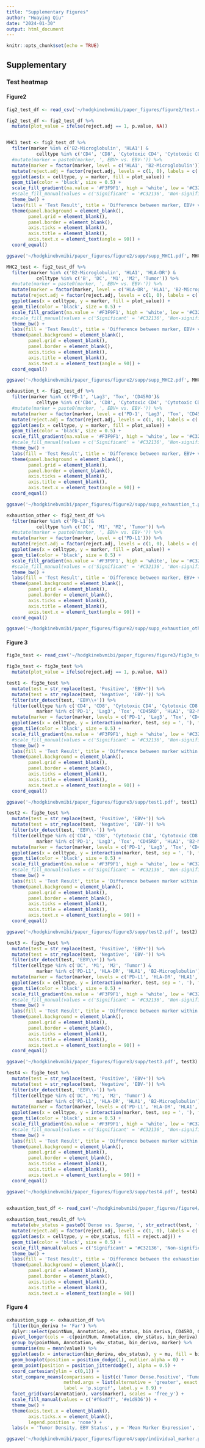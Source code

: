 ```yaml
---
title: "Supplementary Figures"
author: "Huaying Qiu"
date: "2024-01-30"
output: html_document
---
```


```r
knitr::opts_chunk$set(echo = TRUE)
```

## Supplementary

### Test heatmap

#### Figure2

```r

fig2_test_df <- read_csv('~/hodgkinebvmibi/paper_figures/figure2/test.csv')

fig2_test_df <- fig2_test_df %>% 
  mutate(plot_value = ifelse(reject.adj == 1, p.value, NA))


MHC1_test <- fig2_test_df %>% 
  filter(marker %in% c('B2-Microglobulin', 'HLA1') & 
           celltype %in% c('CD4', 'CD8', 'Cytotoxic CD4', 'Cytotoxic CD8', 'Endothelial', 'Neutrophil', 'NK', 'Treg')) %>% 
  #mutate(marker = paste0(marker, ', EBV+ vs. EBV-')) %>%
  mutate(marker = factor(marker, level = c('HLA1', 'B2-Microglobulin'))) %>% 
  mutate(reject.adj = factor(reject.adj, levels = c(1, 0), labels = c('Significant', 'Non-significant'))) %>%
  ggplot(aes(x = celltype, y = marker, fill = plot_value)) + 
  geom_tile(color = 'black', size = 0.5) +
  scale_fill_gradient(na.value = '#F3F9F1', high = 'white', low = '#C32136', limits = c(0, 0.05), breaks = c(0, 0.01, 0.02, 0.03, 0.04, 0.05)) + 
  #scale_fill_manual(values = c('Significant' = '#C32136', 'Non-significant' = '#F3F9F1'))+
  theme_bw() + 
  labs(fill = 'Test Result', title = 'Difference between marker, EBV+ vs. EBV-') + 
  theme(panel.background = element_blank(),
        panel.grid = element_blank(),
        panel.border = element_blank(),
        axis.ticks = element_blank(),
        axis.title = element_blank(),
        axis.text.x = element_text(angle = 90)) + 
  coord_equal()

ggsave('~/hodgkinebvmibi/paper_figures/figure2/supp/supp_MHC1.pdf', MHC1_test)

MHC2_test <- fig2_test_df %>% 
  filter(marker %in% c('B2-Microglobulin', 'HLA1', 'HLA-DR') & 
           celltype %in% c('B', 'DC', 'M1', 'M2', 'Tumor')) %>% 
  #mutate(marker = paste0(marker, ', EBV+ vs. EBV-')) %>%
  mutate(marker = factor(marker, level = c('HLA-DR', 'HLA1', 'B2-Microglobulin'))) %>% 
  mutate(reject.adj = factor(reject.adj, levels = c(1, 0), labels = c('Significant', 'Non-significant'))) %>%
  ggplot(aes(x = celltype, y = marker, fill = plot_value)) + 
  geom_tile(color = 'black', size = 0.5) +
  scale_fill_gradient(na.value = '#F3F9F1', high = 'white', low = '#C32136', limits = c(0, 0.05), breaks = c(0, 0.01, 0.02, 0.03, 0.04, 0.05)) + 
  #scale_fill_manual(values = c('Significant' = '#C32136', 'Non-significant' = '#F3F9F1'))+
  theme_bw() + 
  labs(fill = 'Test Result', title = 'Difference between marker, EBV+ vs. EBV-') + 
  theme(panel.background = element_blank(),
        panel.grid = element_blank(),
        panel.border = element_blank(),
        axis.ticks = element_blank(),
        axis.title = element_blank(),
        axis.text.x = element_text(angle = 90)) + 
  coord_equal()

ggsave('~/hodgkinebvmibi/paper_figures/figure2/supp/supp_MHC2.pdf', MHC2_test)

exhaustion_t <- fig2_test_df %>% 
  filter(marker %in% c('PD-1', 'Lag3', 'Tox', 'CD45RO')& 
           celltype %in% c('CD4', 'CD8', 'Cytotoxic CD4', 'Cytotoxic CD8', 'Treg')) %>% 
  #mutate(marker = paste0(marker, ', EBV+ vs. EBV-')) %>%
  mutate(marker = factor(marker, level = c('PD-1', 'Lag3', 'Tox', 'CD45RO'))) %>% 
  mutate(reject.adj = factor(reject.adj, levels = c(1, 0), labels = c('Significant', 'Non-significant'))) %>%
  ggplot(aes(x = celltype, y = marker, fill = plot_value)) + 
  geom_tile(color = 'black', size = 0.5) +
  scale_fill_gradient(na.value = '#F3F9F1', high = 'white', low = '#C32136', limits = c(0, 0.05), breaks = c(0, 0.01, 0.02, 0.03, 0.04, 0.05)) + 
  #scale_fill_manual(values = c('Significant' = '#C32136', 'Non-significant' = '#F3F9F1'))+
  theme_bw() + 
  labs(fill = 'Test Result', title = 'Difference between marker, EBV+ vs. EBV-') + 
  theme(panel.background = element_blank(),
        panel.grid = element_blank(),
        panel.border = element_blank(),
        axis.ticks = element_blank(),
        axis.title = element_blank(),
        axis.text.x = element_text(angle = 90)) + 
  coord_equal()

ggsave('~/hodgkinebvmibi/paper_figures/figure2/supp/supp_exhaustion_t.pdf', exhaustion_t)

exhaustion_other <- fig2_test_df %>% 
  filter(marker %in% c('PD-L1')& 
           celltype %in% c('DC', 'M1', 'M2', 'Tumor')) %>% 
  #mutate(marker = paste0(marker, ', EBV+ vs. EBV-')) %>%
  mutate(marker = factor(marker, level = c('PD-L1'))) %>% 
  mutate(reject.adj = factor(reject.adj, levels = c(1, 0), labels = c('Significant', 'Non-significant'))) %>%
  ggplot(aes(x = celltype, y = marker, fill = plot_value)) + 
  geom_tile(color = 'black', size = 0.5) +
  scale_fill_gradient(na.value = '#F3F9F1', high = 'white', low = '#C32136', limits = c(0, 0.05), breaks = c(0, 0.01, 0.02, 0.03, 0.04, 0.05)) + 
  #scale_fill_manual(values = c('Significant' = '#C32136', 'Non-significant' = '#F3F9F1'))+
  theme_bw() + 
  labs(fill = 'Test Result', title = 'Difference between marker, EBV+ vs. EBV-') + 
  theme(panel.background = element_blank(),
        panel.grid = element_blank(),
        panel.border = element_blank(),
        axis.ticks = element_blank(),
        axis.title = element_blank(),
        axis.text.x = element_text(angle = 90)) + 
  coord_equal()

ggsave('~/hodgkinebvmibi/paper_figures/figure2/supp/supp_exhaustion_other.pdf', exhaustion_other)

```

#### Figure 3


```r

fig3e_test <- read_csv('~/hodgkinebvmibi/paper_figures/figure3/fig3e_test.csv')

fig3e_test <- fig3e_test %>% 
  mutate(plot_value = ifelse(reject.adj == 1, p.value, NA))

test1 <- fig3e_test %>% 
  mutate(test = str_replace(test, 'Positive', 'EBV+')) %>% 
  mutate(test = str_replace(test, 'Negative', 'EBV-')) %>% 
  filter(str_detect(test, 'EBV\\+')) %>% 
  filter(celltype %in% c('CD4', 'CD8', 'Cytotoxic CD4', 'Cytotoxic CD8', 'Treg') & 
           marker %in% c('PD-1', 'Lag3', 'Tox', 'CD45RO', 'HLA1', 'B2-Microglobulin')) %>% 
  mutate(marker = factor(marker, levels = c('PD-1', 'Lag3', 'Tox', 'CD45RO', 'HLA1', 'B2-Microglobulin'))) %>% 
  ggplot(aes(x = celltype, y = interaction(marker, test, sep = ', '), fill = plot_value)) + 
  geom_tile(color = 'black', size = 0.5) +
  scale_fill_gradient(na.value = '#F3F9F1', high = 'white', low = '#C32136', limits = c(0, 0.05), breaks = c(0, 0.01, 0.02, 0.03, 0.04, 0.05)) + 
  #scale_fill_manual(values = c('Significant' = '#C32136', 'Non-significant' = '#F3F9F1'))+
  theme_bw() + 
  labs(fill = 'Test Result', title = 'Difference between marker within EBV+, CN0 vs. CN1') + 
  theme(panel.background = element_blank(),
        panel.grid = element_blank(),
        panel.border = element_blank(),
        axis.ticks = element_blank(),
        axis.title = element_blank(),
        axis.text.x = element_text(angle = 90)) + 
  coord_equal()

ggsave('~/hodgkinebvmibi/paper_figures/figure3/supp/test1.pdf', test1)

test2 <- fig3e_test %>% 
  mutate(test = str_replace(test, 'Positive', 'EBV+')) %>% 
  mutate(test = str_replace(test, 'Negative', 'EBV-')) %>% 
  filter(str_detect(test, 'EBV\\-')) %>% 
  filter(celltype %in% c('CD4', 'CD8', 'Cytotoxic CD4', 'Cytotoxic CD8', 'Treg') & 
           marker %in% c('PD-1', 'Lag3', 'Tox', 'CD45RO', 'HLA1', 'B2-Microglobulin')) %>% 
  mutate(marker = factor(marker, levels = c('PD-1', 'Lag3', 'Tox', 'CD45RO', 'HLA1', 'B2-Microglobulin'))) %>% 
  ggplot(aes(x = celltype, y = interaction(marker, test, sep = ', '), fill = plot_value)) + 
  geom_tile(color = 'black', size = 0.5) +
  scale_fill_gradient(na.value = '#F3F9F1', high = 'white', low = '#C32136', limits = c(0, 0.05), breaks = c(0, 0.01, 0.02, 0.03, 0.04, 0.05)) + 
  #scale_fill_manual(values = c('Significant' = '#C32136', 'Non-significant' = '#F3F9F1'))+
  theme_bw() + 
  labs(fill = 'Test Result', title = 'Difference between marker within EBV-, CN0 vs. CN1') + 
  theme(panel.background = element_blank(),
        panel.grid = element_blank(),
        panel.border = element_blank(),
        axis.ticks = element_blank(),
        axis.title = element_blank(),
        axis.text.x = element_text(angle = 90)) + 
  coord_equal()

ggsave('~/hodgkinebvmibi/paper_figures/figure3/supp/test2.pdf', test2)

test3 <- fig3e_test %>% 
  mutate(test = str_replace(test, 'Positive', 'EBV+')) %>% 
  mutate(test = str_replace(test, 'Negative', 'EBV-')) %>% 
  filter(str_detect(test, 'EBV\\+')) %>% 
  filter(celltype %in% c('DC', 'M1', 'M2', 'Tumor') & 
           marker %in% c('PD-L1', 'HLA-DR', 'HLA1', 'B2-Microglobulin')) %>% 
  mutate(marker = factor(marker, levels = c('PD-L1', 'HLA-DR', 'HLA1', 'B2-Microglobulin'))) %>% 
  ggplot(aes(x = celltype, y = interaction(marker, test, sep = ', '), fill = plot_value)) + 
  geom_tile(color = 'black', size = 0.5) +
  scale_fill_gradient(na.value = '#F3F9F1', high = 'white', low = '#C32136', limits = c(0, 0.05), breaks = c(0, 0.01, 0.02, 0.03, 0.04, 0.05)) + 
  #scale_fill_manual(values = c('Significant' = '#C32136', 'Non-significant' = '#F3F9F1'))+
  theme_bw() + 
  labs(fill = 'Test Result', title = 'Difference between marker within EBV+, CN0 vs. CN1') + 
  theme(panel.background = element_blank(),
        panel.grid = element_blank(),
        panel.border = element_blank(),
        axis.ticks = element_blank(),
        axis.title = element_blank(),
        axis.text.x = element_text(angle = 90)) + 
  coord_equal()

ggsave('~/hodgkinebvmibi/paper_figures/figure3/supp/test3.pdf', test3)

test4 <- fig3e_test %>% 
  mutate(test = str_replace(test, 'Positive', 'EBV+')) %>% 
  mutate(test = str_replace(test, 'Negative', 'EBV-')) %>% 
  filter(str_detect(test, 'EBV\\-')) %>% 
  filter(celltype %in% c('DC', 'M1', 'M2', 'Tumor') & 
           marker %in% c('PD-L1', 'HLA-DR', 'HLA1', 'B2-Microglobulin')) %>% 
  mutate(marker = factor(marker, levels = c('PD-L1', 'HLA-DR', 'HLA1', 'B2-Microglobulin'))) %>% 
  ggplot(aes(x = celltype, y = interaction(marker, test, sep = ', '), fill = plot_value)) + 
  geom_tile(color = 'black', size = 0.5) +
  scale_fill_gradient(na.value = '#F3F9F1', high = 'white', low = '#C32136', limits = c(0, 0.05), breaks = c(0, 0.01, 0.02, 0.03, 0.04, 0.05)) + 
  #scale_fill_manual(values = c('Significant' = '#C32136', 'Non-significant' = '#F3F9F1'))+
  theme_bw() + 
  labs(fill = 'Test Result', title = 'Difference between marker within EBV-, CN0 vs. CN1') + 
  theme(panel.background = element_blank(),
        panel.grid = element_blank(),
        panel.border = element_blank(),
        axis.ticks = element_blank(),
        axis.title = element_blank(),
        axis.text.x = element_text(angle = 90)) + 
  coord_equal()

ggsave('~/hodgkinebvmibi/paper_figures/figure3/supp/test4.pdf', test4)
  

```


```r

exhaustion_test_df <- read_csv('~/hodgkinebvmibi/paper_figures/figure4/fig4c_test.csv')

exhaustion_test_result_df %>% 
  mutate(ebv_status = paste0('Dense vs. Sparse, ', str_extract(test, '(?<=, ).*'))) %>% 
  mutate(reject.adj = factor(reject.adj, levels = c(1, 0), labels = c('Significant', 'Non-significant'))) %>% 
  ggplot(aes(x = celltype, y = ebv_status, fill = reject.adj)) + 
  geom_tile(color = 'black', size = 0.5) +
  scale_fill_manual(values = c('Significant' = '#C32136', 'Non-significant' = '#F3F9F1'))+
  theme_bw() + 
  labs(fill = 'Test Result', title = 'Difference between the exhaustion score of tumor dense and sparse area') + 
  theme(panel.background = element_blank(),
        panel.grid = element_blank(),
        panel.border = element_blank(),
        axis.ticks = element_blank(),
        axis.title = element_blank(),
        axis.text.x = element_text(angle = 90))

```

#### Figure 4

```r

exhaustion_supp <- exhaustion_df %>% 
  filter(bin_deriva != 'Far') %>% 
  dplyr::select(pointNum, Annotation, ebv_status, bin_deriva, CD45RO, CD45RA, Tox, `PD-1`, `Ki-67`, Lag3, `PD-L1`) %>% 
  pivot_longer(cols = -c(pointNum, Annotation, ebv_status, bin_deriva), names_to = 'marker', values_to = 'value') %>% 
  group_by(pointNum, Annotation, ebv_status, bin_deriva, marker) %>% 
  summarise(mu = mean(value)) %>% 
  ggplot(aes(x = interaction(bin_deriva, ebv_status), y = mu, fill = bin_deriva)) + 
  geom_boxplot(position = position_dodge(1), outlier.alpha = 0) + 
  geom_point(position = position_jitterdodge(), alpha = 0.5) + 
  coord_cartesian(ylim = c(0,1)) + 
  stat_compare_means(comparisons = list(c('Tumor Dense.Positive', 'Tumor Sparse.Positive'), c('Tumor Dense.Negative', 'Tumor Sparse.Negative')), 
                     method.args = list(alternative = 'greater', exact = FALSE),
                     label = 'p.signif', label.y = 0.9) + 
  facet_grid(vars(Annotation), vars(marker), scales = 'free_y') + 
  scale_fill_manual(values = c('#f6adff', '#e1d936')) + 
  theme_bw() + 
  theme(axis.text.x = element_blank(),
        axis.ticks.x = element_blank(),
        legend.position = 'none') + 
  labs(x = 'Tumor Density, EBV Status', y = 'Mean Marker Expression', fill = 'Tumor Density')

ggsave('~/hodgkinebvmibi/paper_figures/figure4/supp/individual_marker.pdf', exhaustion_supp, height = 15, width = 10, units = 'cm')

```
